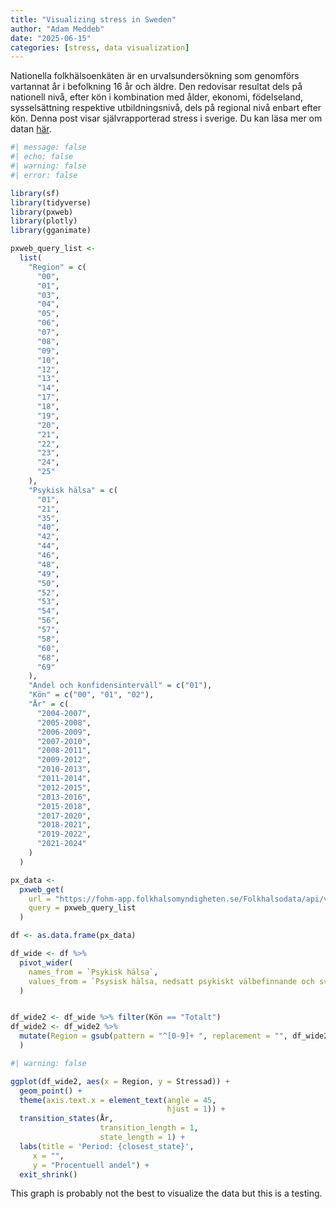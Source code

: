 ```yaml
---
title: "Visualizing stress in Sweden"
author: "Adam Meddeb"
date: "2025-06-15"
categories: [stress, data visualization]
---
```


Nationella folkhälsoenkäten är en urvalsundersökning som genomförs vartannat år i befolkning 16 år och äldre. Den redovisar resultat dels på nationell nivå, efter kön i kombination med ålder, ekonomi, födelseland, sysselsättning respektive utbildningsnivå, dels på regional nivå enbart efter kön. Denna post visar självrapporterad stress i sverige. Du kan läsa mer om datan [här](https://www.folkhalsomyndigheten.se/folkhalsorapportering-statistik/om-vara-datainsamlingar/nationella-folkhalsoenkaten/).

```r
#| message: false
#| echo: false
#| warning: false
#| error: false

library(sf)
library(tidyverse)
library(pxweb)
library(plotly)
library(gganimate)

pxweb_query_list <-
  list(
    "Region" = c(
      "00",
      "01",
      "03",
      "04",
      "05",
      "06",
      "07",
      "08",
      "09",
      "10",
      "12",
      "13",
      "14",
      "17",
      "18",
      "19",
      "20",
      "21",
      "22",
      "23",
      "24",
      "25"
    ),
    "Psykisk hälsa" = c(
      "01",
      "21",
      "35",
      "40",
      "42",
      "44",
      "46",
      "48",
      "49",
      "50",
      "52",
      "53",
      "54",
      "56",
      "57",
      "58",
      "60",
      "68",
      "69"
    ),
    "Andel och konfidensintervall" = c("01"),
    "Kön" = c("00", "01", "02"),
    "År" = c(
      "2004-2007",
      "2005-2008",
      "2006-2009",
      "2007-2010",
      "2008-2011",
      "2009-2012",
      "2010-2013",
      "2011-2014",
      "2012-2015",
      "2013-2016",
      "2015-2018",
      "2017-2020",
      "2018-2021",
      "2019-2022",
      "2021-2024"
    )
  )

px_data <-
  pxweb_get(
    url = "https://fohm-app.folkhalsomyndigheten.se/Folkhalsodata/api/v1/sv/A_Folkhalsodata/B_HLV/dPsykhals/hlv1psyxreg.px",
    query = pxweb_query_list
  )

df <- as.data.frame(px_data)

df_wide <- df %>%
  pivot_wider(
    names_from = `Psykisk hälsa`,
    values_from = `Psysisk hälsa, nedsatt psykiskt välbefinnande och svår ångest efter region, kön och år`
  )


df_wide2 <- df_wide %>% filter(Kön == "Totalt")
df_wide2 <- df_wide2 %>%
  mutate(Region = gsub(pattern = "^[0-9]+ ", replacement = "", df_wide2$Region)
  )

```

```r
#| warning: false

ggplot(df_wide2, aes(x = Region, y = Stressad)) +
  geom_point() +
  theme(axis.text.x = element_text(angle = 45,
                                   hjust = 1)) +
  transition_states(År, 
                    transition_length = 1, 
                    state_length = 1) +
  labs(title = 'Period: {closest_state}',
     x = "",
     y = "Procentuell andel") +
  exit_shrink()
```

This graph is probably not the best to visualize the data but this is a testing.
